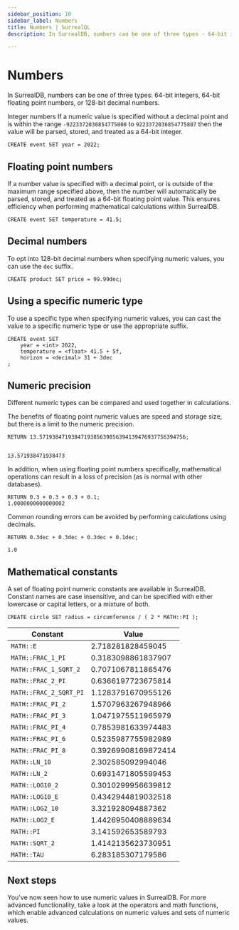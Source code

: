 ```yaml
---
sidebar_position: 10
sidebar_label: Numbers
title: Numbers | SurrealQL
description: In SurrealDB, numbers can be one of three types - 64-bit integers, 64-bit floating point numbers, or 128-bit decimal numbers.

---
```


# Numbers

In SurrealDB, numbers can be one of three types: 64-bit integers, 64-bit floating point numbers, or 128-bit decimal numbers.

Integer numbers
If a numeric value is specified without a decimal point and is within the range `-9223372036854775808` to `9223372036854775807` then the value will be parsed, stored, and treated as a 64-bit integer.

```surql
CREATE event SET year = 2022;
```
## Floating point numbers
If a number value is specified with a decimal point, or is outside of the maximum range specified above, then the number will automatically be parsed, stored, and treated as a 64-bit floating point value. This ensures efficiency when performing mathematical calculations within SurrealDB.

```surql
CREATE event SET temperature = 41.5;
```
## Decimal numbers
To opt into 128-bit decimal numbers when specifying numeric values, you can use the `dec` suffix.

```surql
CREATE product SET price = 99.99dec;
```
## Using a specific numeric type
To use a specific type when specifying numeric values, you can cast the value to a specific numeric type or use the appropriate suffix.

```surql
CREATE event SET
	year = <int> 2022,
	temperature = <float> 41.5 + 5f,
	horizon = <decimal> 31 + 3dec
;
```

## Numeric precision
Different numeric types can be compared and used together in calculations.

The benefits of floating point numeric values are speed and storage size, but there is a limit to the numeric precision.

```surql
RETURN 13.5719384719384719385639856394139476937756394756;


13.571938471938473
```

In addition, when using floating point numbers specifically, mathematical operations can result in a loss of precision (as is normal with other databases).

```surql
RETURN 0.3 + 0.3 + 0.3 + 0.1;
1.0000000000000002
```

Common rounding errors can be avoided by performing calculations using decimals.

```surql
RETURN 0.3dec + 0.3dec + 0.3dec + 0.1dec;

1.0
```

## Mathematical constants
A set of floating point numeric constants are available in SurrealDB. Constant names are case insensitive, and can be specified with either lowercase or capital letters, or a mixture of both.

```surql
CREATE circle SET radius = circumference / ( 2 * MATH::PI );
```

<table>
    <thead>
        <tr>
            <th colspan="2" scope="col">Constant</th>
            <th colspan="2" scope="col">Value</th>
        </tr>
    </thead>  
    <tbody>
        <tr>
            <td colspan="2" scope="row" data-label="Constant">
                <code>MATH::E</code>
            </td>
            <td colspan="2" scope="row" data-label="Value">
                2.718281828459045
            </td>
        </tr>
        <tr>
            <td colspan="2" scope="row" data-label="Constant">
                <code>MATH::FRAC_1_PI</code>
            </td>
            <td colspan="2" scope="row" data-label="Value">
                0.3183098861837907
            </td>
        </tr>
        <tr>
            <td colspan="2" scope="row" data-label="Constant">
                <code>MATH::FRAC_1_SQRT_2</code>
            </td>
            <td colspan="2" scope="row" data-label="Value">
                0.7071067811865476
            </td>
        </tr>
        <tr>
            <td colspan="2" scope="row" data-label="Constant">
                <code>MATH::FRAC_2_PI</code>
            </td>
            <td colspan="2" scope="row" data-label="Value">
                0.6366197723675814
            </td>
        </tr>
        <tr>
            <td colspan="2" scope="row" data-label="Constant">
                <code>MATH::FRAC_2_SQRT_PI</code>
            </td>
            <td colspan="2" scope="row" data-label="Value">
                1.1283791670955126
            </td>
        </tr>
        <tr>
            <td colspan="2" scope="row" data-label="Constant">
                <code>MATH::FRAC_PI_2</code>
            </td>
            <td colspan="2" scope="row" data-label="Value">
            1.5707963267948966
            </td>
        </tr>
        <tr>
            <td colspan="2" scope="row" data-label="Constant">
                <code>MATH::FRAC_PI_3</code>
            </td>
            <td colspan="2" scope="row" data-label="Value">
                1.0471975511965979
            </td>
        </tr>
        <tr>
            <td colspan="2" scope="row" data-label="Constant">
                <code>MATH::FRAC_PI_4</code>
            </td>
            <td colspan="2" scope="row" data-label="Value">
                0.7853981633974483
            </td>
        </tr>
        <tr>
            <td colspan="2" scope="row" data-label="Constant">
                <code>MATH::FRAC_PI_6</code>
            </td>
            <td colspan="2" scope="row" data-label="Value">
                0.5235987755982989
            </td>
        </tr>
        <tr>
            <td colspan="2" scope="row" data-label="Constant">
                <code>MATH::FRAC_PI_8</code>
            </td>
            <td colspan="2" scope="row" data-label="Value">
                0.39269908169872414
            </td>
        </tr>
        <tr>
            <td colspan="2" scope="row" data-label="Constant">
                <code>MATH::LN_10</code>
            </td>
            <td colspan="2" scope="row" data-label="Value">
                2.302585092994046
            </td>
        </tr>
        <tr>
            <td colspan="2" scope="row" data-label="Constant">
                <code>MATH::LN_2</code>
            </td>
            <td colspan="2" scope="row" data-label="Value">
                0.6931471805599453
            </td>
        </tr>
        <tr>
            <td colspan="2" scope="row" data-label="Constant">
                <code>MATH::LOG10_2</code>
            </td>
            <td colspan="2" scope="row" data-label="Value">
                0.3010299956639812
            </td>
        </tr>
        <tr>
            <td colspan="2" scope="row" data-label="Constant">
                <code>MATH::LOG10_E</code>
            </td>
            <td colspan="2" scope="row" data-label="Value">
                0.4342944819032518
            </td>
        </tr>
        <tr>
            <td colspan="2" scope="row" data-label="Constant">
                <code>MATH::LOG2_10</code>
            </td>
            <td colspan="2" scope="row" data-label="Value">
            3.321928094887362
            </td>
        </tr>
        <tr>
            <td colspan="2" scope="row" data-label="Constant">
                <code>MATH::LOG2_E</code>
            </td>
            <td colspan="2" scope="row" data-label="Value">
                1.4426950408889634
            </td>
        </tr>
        <tr>
            <td colspan="2" scope="row" data-label="Constant">
                <code>MATH::PI</code>
            </td>
            <td colspan="2" scope="row" data-label="Value">
                3.141592653589793
            </td>
        </tr>
        <tr>
            <td colspan="2" scope="row" data-label="Constant">
                <code>MATH::SQRT_2</code>
            </td>
            <td colspan="2" scope="row" data-label="Value">
            1.4142135623730951
            </td>
        </tr>
        <tr>
            <td colspan="2" scope="row" data-label="Constant">
                <code>MATH::TAU</code>
            </td>
            <td colspan="2" scope="row" data-label="Value">
                6.283185307179586
            </td>
        </tr>
    </tbody>
</table>

## Next steps
You've now seen how to use numeric values in SurrealDB. For more advanced functionality, take a look at the operators and math functions, which enable advanced calculations on numeric values and sets of numeric values.